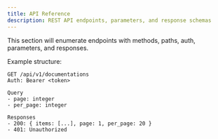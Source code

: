 ```yaml
---
title: API Reference
description: REST API endpoints, parameters, and response schemas
---
```


This section will enumerate endpoints with methods, paths, auth, parameters, and responses.

Example structure:

```
GET /api/v1/documentations
Auth: Bearer <token>

Query
- page: integer
- per_page: integer

Responses
- 200: { items: [...], page: 1, per_page: 20 }
- 401: Unauthorized
```

